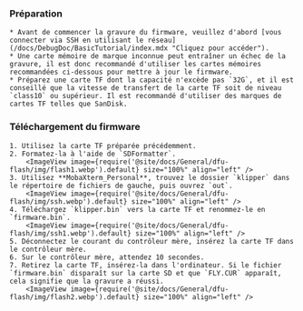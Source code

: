 ### Préparation

    * Avant de commencer la gravure du firmware, veuillez d'abord [vous connecter via SSH en utilisant le réseau](/docs/DebugDoc/BasicTutorial/index.mdx "Cliquez pour accéder").
    * Une carte mémoire de marque inconnue peut entraîner un échec de la gravure, il est donc recommandé d'utiliser les cartes mémoires recommandées ci-dessous pour mettre à jour le firmware.
    * Préparez une carte TF dont la capacité n'excède pas `32G`, et il est conseillé que la vitesse de transfert de la carte TF soit de niveau `class10` ou supérieur. Il est recommandé d'utiliser des marques de cartes TF telles que SanDisk.

### Téléchargement du firmware

    1. Utilisez la carte TF préparée précédemment.
    2. Formatez-la à l'aide de `SDFormatter`.
        <ImageView image={require('@site/docs/General/dfu-flash/img/flash1.webp').default} size="100%" align="left" />
    3. Utilisez **MobaXterm_Personal**, trouvez le dossier `klipper` dans le répertoire de fichiers de gauche, puis ouvrez `out`.
        <ImageView image={require('@site/docs/General/dfu-flash/img/ssh.webp').default} size="100%" align="left" />
    4. Téléchargez `klipper.bin` vers la carte TF et renommez-le en `firmware.bin`.
        <ImageView image={require('@site/docs/General/dfu-flash/img/ssh1.webp').default} size="100%" align="left" />
    5. Déconnectez le courant du contrôleur mère, insérez la carte TF dans le contrôleur mère.
    6. Sur le contrôleur mère, attendez 10 secondes.
    7. Retirez la carte TF, insérez-la dans l'ordinateur. Si le fichier `firmware.bin` disparaît sur la carte SD et que `FLY.CUR` apparaît, cela signifie que la gravure a réussi.
        <ImageView image={require('@site/docs/General/dfu-flash/img/flash2.webp').default} size="100%" align="left" />
